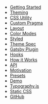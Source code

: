 - [Getting Started](/getting-started)
- [Theming](/theming)
- [CSS Utility](/css)
- [Custom Pragma](/custom-pragma)
- [Layout](/layout)
- [Color Modes](/color-modes)
- [Styled](/styled)
- [Theme Spec](/theme-spec)
- [Gatsby Plugin](/gatsby-plugin)
- [Hooks](/hooks)
- [How it Works](/how-it-works)
- [API](/api)
- [Motivation](/motivation)
- [Presets](/presets)
- [Demo](/demo)
- [Typography.js](/typography)
- [Static CSS](/static-css)
- [GitHub](https://github.com/system-ui/theme-ui)
